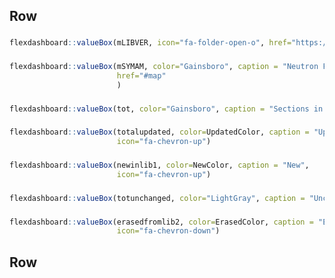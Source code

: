 Row {}
-------------------------------------

### {data-width=200}

```r
flexdashboard::valueBox(mLIBVER, icon="fa-folder-open-o", href="https://www.oecd-nea.org", color=as.character(my_colors[mLIBVER]), caption = paste(" Released in ", libdates[mLIBVER]))

```   

### {data-width=160}

```r
flexdashboard::valueBox(mSYMAM, color="Gainsboro", caption = "Neutron File",  
                        href="#map"
                        )

```   

### {data-width=128}

```r
flexdashboard::valueBox(tot, color="Gainsboro", caption = "Sections in file")

```   

### {data-width=128}

```r
flexdashboard::valueBox(totalupdated, color=UpdatedColor, caption = "Updated",
                        icon="fa-chevron-up")

```   

### {data-width=128}

```r
flexdashboard::valueBox(newinlib1, color=NewColor, caption = "New", 
                        icon="fa-chevron-up")

```   

### {data-width=128}

```r
flexdashboard::valueBox(totunchanged, color="LightGray", caption = "Unchanged")

```   

### {data-width=128}

```r
flexdashboard::valueBox(erasedfromlib2, color=ErasedColor, caption = "Erased", 
                        icon="fa-chevron-down")

```   

Row {}
-------------------------------------



